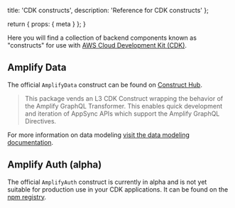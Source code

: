   title: 'CDK constructs',
  description: 'Reference for CDK constructs'
};

  return {
    props: {
      meta
    }
  };
}

Here you will find a collection of backend components known as "constructs" for use with [AWS Cloud Development Kit (CDK)](https://aws.amazon.com/cdk/).

## Amplify Data

The official `AmplifyData` construct can be found on [Construct Hub](https://constructs.dev/packages/@aws-amplify/data-construct/?lang=typescript).

> This package vends an L3 CDK Construct wrapping the behavior of the Amplify GraphQL Transformer. This enables quick development and iteration of AppSync APIs which support the Amplify GraphQL Directives.

For more information on data modeling [visit the data modeling documentation](/gen2/build-a-backend/data/data-modeling).

## Amplify Auth (alpha)

The official `AmplifyAuth` construct is currently in alpha and is not yet suitable for production use in your CDK applications. It can be found on the [npm registry](https://www.npmjs.com/package/@aws-amplify/auth-construct-alpha).
